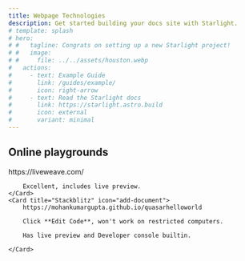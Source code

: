 ```yaml
---
title: Webpage Technologies
description: Get started building your docs site with Starlight.
# template: splash
# hero:
# #   tagline: Congrats on setting up a new Starlight project!
# #   image:
# #     file: ../../assets/houston.webp
#   actions:
#     - text: Example Guide
#       link: /guides/example/
#       icon: right-arrow
#     - text: Read the Starlight docs
#       link: https://starlight.astro.build
#       icon: external
#       variant: minimal
---
```



## Online playgrounds

<CardGrid>
	<Card title="LiveWeave" icon="figma">
		https://liveweave.com/

		Excellent, includes live preview.
	</Card>
	<Card title="Stackblitz" icon="add-document">
	    https://mohankumargupta.github.io/quasarhelloworld
		
		Click **Edit Code**, won't work on restricted computers.
 
        Has live preview and Developer console builtin.

	</Card>
</CardGrid>
